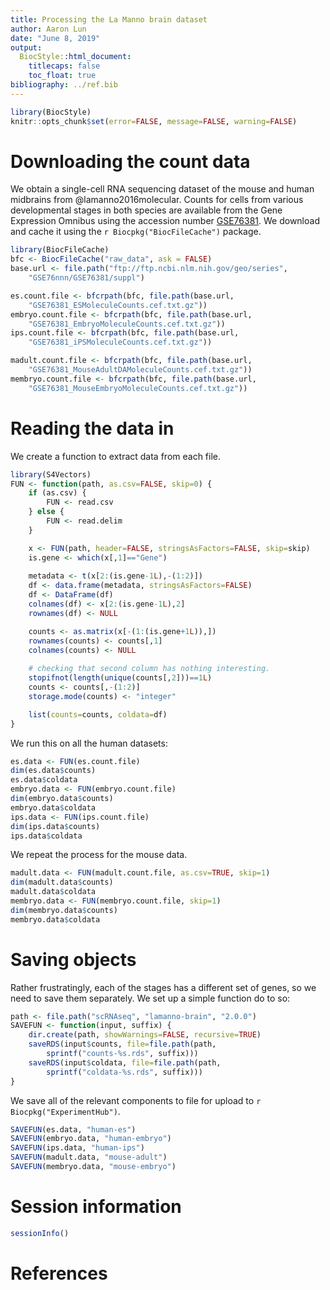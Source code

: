 ```yaml
---
title: Processing the La Manno brain dataset
author: Aaron Lun
date: "June 8, 2019"
output:
  BiocStyle::html_document:
    titlecaps: false
    toc_float: true
bibliography: ../ref.bib
---
```


```r
library(BiocStyle)
knitr::opts_chunk$set(error=FALSE, message=FALSE, warning=FALSE)
```

# Downloading the count data

We obtain a single-cell RNA sequencing dataset of the mouse and human midbrains from @lamanno2016molecular.
Counts for cells from various developmental stages in both species are available from the Gene Expression Omnibus 
using the accession number [GSE76381](https://www.ncbi.nlm.nih.gov/geo/query/acc.cgi?acc=GSE76381).
We download and cache it using the `r Biocpkg("BiocFileCache")` package.

```r
library(BiocFileCache)
bfc <- BiocFileCache("raw_data", ask = FALSE)
base.url <- file.path("ftp://ftp.ncbi.nlm.nih.gov/geo/series",
    "GSE76nnn/GSE76381/suppl")

es.count.file <- bfcrpath(bfc, file.path(base.url,
    "GSE76381_ESMoleculeCounts.cef.txt.gz"))
embryo.count.file <- bfcrpath(bfc, file.path(base.url,
    "GSE76381_EmbryoMoleculeCounts.cef.txt.gz"))
ips.count.file <- bfcrpath(bfc, file.path(base.url,
    "GSE76381_iPSMoleculeCounts.cef.txt.gz"))

madult.count.file <- bfcrpath(bfc, file.path(base.url,
    "GSE76381_MouseAdultDAMoleculeCounts.cef.txt.gz"))
membryo.count.file <- bfcrpath(bfc, file.path(base.url,
    "GSE76381_MouseEmbryoMoleculeCounts.cef.txt.gz"))
```

# Reading the data in

We create a function to extract data from each file.

```r
library(S4Vectors)
FUN <- function(path, as.csv=FALSE, skip=0) {
    if (as.csv) {
        FUN <- read.csv
    } else {
        FUN <- read.delim
    }

    x <- FUN(path, header=FALSE, stringsAsFactors=FALSE, skip=skip)
    is.gene <- which(x[,1]=="Gene")
    
    metadata <- t(x[2:(is.gene-1L),-(1:2)])
    df <- data.frame(metadata, stringsAsFactors=FALSE)
    df <- DataFrame(df)
    colnames(df) <- x[2:(is.gene-1L),2]
    rownames(df) <- NULL

    counts <- as.matrix(x[-(1:(is.gene+1L)),])
    rownames(counts) <- counts[,1]
    colnames(counts) <- NULL
    
    # checking that second column has nothing interesting.
    stopifnot(length(unique(counts[,2]))==1L) 
    counts <- counts[,-(1:2)]
    storage.mode(counts) <- "integer"

    list(counts=counts, coldata=df)
}    
```

We run this on all the human datasets:

```r
es.data <- FUN(es.count.file)
dim(es.data$counts)
es.data$coldata
embryo.data <- FUN(embryo.count.file)
dim(embryo.data$counts)
embryo.data$coldata
ips.data <- FUN(ips.count.file)
dim(ips.data$counts)
ips.data$coldata
```

We repeat the process for the mouse data.

```r
madult.data <- FUN(madult.count.file, as.csv=TRUE, skip=1)
dim(madult.data$counts)
madult.data$coldata
membryo.data <- FUN(membryo.count.file, skip=1)
dim(membryo.data$counts)
membryo.data$coldata
```

# Saving objects

Rather frustratingly, each of the stages has a different set of genes, so we need to save them separately.
We set up a simple function do to so:

```r
path <- file.path("scRNAseq", "lamanno-brain", "2.0.0")
SAVEFUN <- function(input, suffix) {
    dir.create(path, showWarnings=FALSE, recursive=TRUE)
    saveRDS(input$counts, file=file.path(path, 
        sprintf("counts-%s.rds", suffix)))
    saveRDS(input$coldata, file=file.path(path, 
        sprintf("coldata-%s.rds", suffix)))
}
```

We save all of the relevant components to file for upload to `r Biocpkg("ExperimentHub")`.

```r
SAVEFUN(es.data, "human-es")
SAVEFUN(embryo.data, "human-embryo")
SAVEFUN(ips.data, "human-ips")
SAVEFUN(madult.data, "mouse-adult")
SAVEFUN(membryo.data, "mouse-embryo")
```

# Session information

```r
sessionInfo()
```

# References

